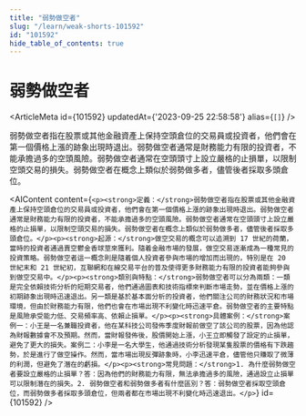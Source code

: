```yaml
---
title: "弱勢做空者"
slug: "/learn/weak-shorts-101592"
id: "101592"
hide_table_of_contents: true
---
```



# 弱勢做空者

<ArticleMeta id={101592} updatedAt={'2023-09-25 22:58:58'} alias={`[]`} />
<div className='border-solid border-b border-t-0 my-4 border-[var(--ifm-color-gray-300)]' />

弱勢做空者指在股票或其他金融資產上保持空頭倉位的交易員或投資者，他們會在第一個價格上漲的跡象出現時退出。弱勢做空者通常是財務能力有限的投資者，不能承擔過多的空頭風險。弱勢做空者通常在空頭頭寸上設立嚴格的止損單，以限制空頭交易的損失。弱勢做空者在概念上類似於弱勢做多者，儘管後者採取多頭倉位。

<AIContent content={`<p><strong>定義：</strong>弱勢做空者指在股票或其他金融資產上保持空頭倉位的交易員或投資者，他們會在第一個價格上漲的跡象出現時退出。弱勢做空者通常是財務能力有限的投資者，不能承擔過多的空頭風險。弱勢做空者通常在空頭頭寸上設立嚴格的止損單，以限制空頭交易的損失。弱勢做空者在概念上類似於弱勢做多者，儘管後者採取多頭倉位。</p><p><strong>起源：</strong>做空交易的概念可以追溯到 17 世紀的荷蘭，當時的投資者通過賣空鬱金香球莖來獲利。隨着金融市場的發展，做空交易逐漸成為一種常見的投資策略。弱勢做空者這一概念則是隨着個人投資者參與市場的增加而出現的，特別是在 20 世紀末和 21 世紀初，互聯網和在線交易平台的普及使得更多財務能力有限的投資者能夠參與到做空交易中。</p><p><strong>類別與特點：</strong>弱勢做空者可以分為兩類：一類是完全依賴技術分析的短期交易者，他們通過圖表和技術指標來判斷市場走勢，並在價格上漲的初期跡象出現時迅速退出。另一類是基於基本面分析的投資者，他們關注公司的財務狀況和市場環境，但由於財務能力有限，他們也會在市場出現不利變化時迅速平倉。弱勢做空者的主要特點是風險承受能力低、交易頻率高、依賴止損單。</p><p><strong>具體案例：</strong>案例一：小王是一名兼職投資者，他在某科技公司發佈季度財報前做空了該公司的股票，因為他認為財報數據會不及預期。然而，當財報發佈後，股價開始上漲，小王立即觸發了設定的止損單，避免了更大的損失。案例二：小李是一名大學生，他通過技術分析發現某隻股票的價格有下跌趨勢，於是進行了做空操作。然而，當市場出現反彈跡象時，小李迅速平倉，儘管他只賺取了微薄的利潤，但避免了潛在的虧損。</p><p><strong>常見問題：</strong>1. 為什麼弱勢做空者要設立嚴格的止損單？答：因為他們的財務能力有限，無法承擔過多的風險，通過設立止損單可以限制潛在的損失。2. 弱勢做空者和弱勢做多者有什麼區別？答：弱勢做空者採取空頭倉位，而弱勢做多者採取多頭倉位，但兩者都在市場出現不利變化時迅速退出。</p>`} id={101592} />
